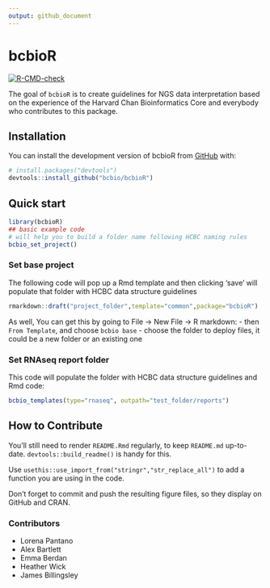 ```yaml
---
output: github_document
---
```


# bcbioR

<!-- badges: start -->

[![R-CMD-check](https://github.com/bcbio/bcbioR/actions/workflows/R-CMD-check.yaml/badge.svg)](https://github.com/bcbio/bcbioR/actions/workflows/R-CMD-check.yaml) <!-- badges: end -->

The goal of `bcbioR` is to create guidelines for NGS data interpretation based on the experience of the Harvard Chan Bioinformatics Core and everybody who contributes to this package.

## Installation

You can install the development version of bcbioR from [GitHub](https://github.com/) with:

``` r
# install.packages("devtools")
devtools::install_github("bcbio/bcbioR")
```

## Quick start

``` r
library(bcbioR)
## basic example code
# will help you to build a folder name following HCBC naming rules
bcbio_set_project()
```

### Set base project

The following code will pop up a Rmd template and then clicking 'save' will populate that folder with HCBC data structure guidelines

``` r
rmarkdown::draft("project_folder",template="common",package="bcbioR")
```

As well, You can get this by going to File -\> New File -\> R markdown: - then `From Template`, and choose `bcbio base` - choose the folder to deploy files, it could be a new folder or an existing one

### Set RNAseq report folder

This code will populate the folder with HCBC data structure guidelines and Rmd code:

``` r
bcbio_templates(type="rnaseq", outpath="test_folder/reports")
```

## How to Contribute

You'll still need to render `README.Rmd` regularly, to keep `README.md` up-to-date. `devtools::build_readme()` is handy for this.

Use `usethis::use_import_from("stringr","str_replace_all")` to add a function you are using in the code.

Don't forget to commit and push the resulting figure files, so they display on GitHub and CRAN.

### Contributors

-   Lorena Pantano
-   Alex Bartlett
-   Emma Berdan
-   Heather Wick
-   James Billingsley
